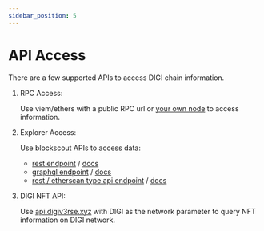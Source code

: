 ```yaml
---
sidebar_position: 5
---
```


# API Access

There are a few supported APIs to access DIGI chain information.

1. RPC Access:

    Use viem/ethers with a public RPC url or [your own node](https://github.com/conduitxyz/node) to access information.


2. Explorer Access:

    Use blockscout APIs to access data:

    * [rest endpoint](https://explorer.digi.energy/api-docs) / [docs](https://docs.blockscout.com/for-users/api/rest-api-endpoints)
    * [graphql endpoint](https://explorer.digi.energy/graphiql) / [docs](https://docs.blockscout.com/for-users/api/graphql) 
    * [rest / etherscan type api endpoint](https://explorer.digi.energy/api) / [docs](https://docs.blockscout.com/for-users/api/rpc-endpoints)


3. DIGI NFT API:

    Use [api.digiv3rse.xyz](https://api.digiv3rse.xyz/) with DIGI as the network parameter to query NFT information on DIGI network.

